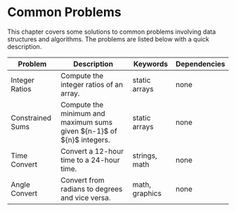 
# Common Problems

This chapter covers some solutions to common problems involving data
structures and algorithms. The problems are listed below with a quick
description.

<table>
<thead>
<tr>
<th>Problem</th>
<th>Description</th>
<th>Keywords</th>
<th>Dependencies</th>
</tr>
</thead>
<tbody>
<tr>
<td><Link href={`${root}plus_minus`}>Integer Ratios</Link></td>
<td>Compute the integer ratios of an array.</td>
<td>static arrays</td>
<td>none</td>
</tr>
<tr>
<td><Link href={`${root}constrained_sums`}>Constrained Sums</Link></td>
<td>Compute the minimum and maximum sums given ${n-1}$ of ${n}$ integers.</td>
<td>static arrays</td>
<td>none</td>
</tr>
<tr>
<td><Link href={`${root}time_convert`}>Time Convert</Link></td>
<td>Convert a 12-hour time to a 24-hour time.</td>
<td>strings, math</td>
<td>none</td>
</tr>
<tr>
<td><Link href={`${root}angle_convert`}>Angle Convert</Link></td>
<td>Convert from radians to degrees and vice versa.</td>
<td>math, graphics</td>
<td>none</td>
</tr>
</tbody>
</table>
